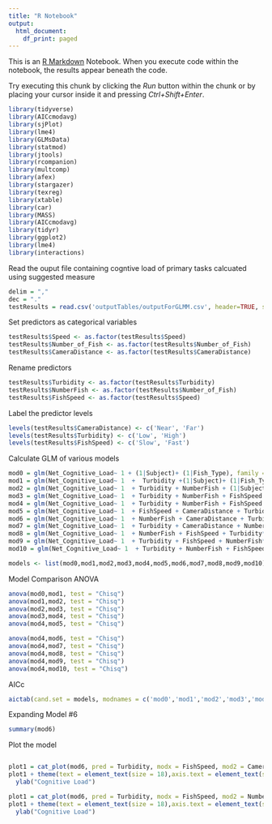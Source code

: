 ```yaml
---
title: "R Notebook"
output:
  html_document:
    df_print: paged
---
```


This is an [R Markdown](http://rmarkdown.rstudio.com) Notebook. When you execute code within the notebook, the results appear beneath the code. 

Try executing this chunk by clicking the *Run* button within the chunk or by placing your cursor inside it and pressing *Ctrl+Shift+Enter*. 

```r
library(tidyverse)
library(AICcmodavg)
library(sjPlot)
library(lme4)
library(GLMsData)
library(statmod)
library(jtools)
library(rcompanion)
library(multcomp)
library(afex)
library(stargazer)
library(texreg)
library(xtable)
library(car)
library(MASS)
library(AICcmodavg)
library(tidyr)
library(ggplot2)
library(lme4)
library(interactions)
```

Read the ouput file containing cogntive load of primary tasks calcuated using suggested measure

```r
delim = ","
dec = "."
testResults = read.csv('outputTables/outputForGLMM.csv', header=TRUE, sep=delim, dec=dec, stringsAsFactors=FALSE)
```

Set predictors as categorical variables
```r
testResults$Speed <- as.factor(testResults$Speed)
testResults$Number_of_Fish <- as.factor(testResults$Number_of_Fish)
testResults$CameraDistance <- as.factor(testResults$CameraDistance)
```

Rename predictors
```r
testResults$Turbidity <- as.factor(testResults$Turbidity)
testResults$NumberFish <- as.factor(testResults$Number_of_Fish)
testResults$FishSpeed <- as.factor(testResults$Speed)
```

Label the predictor levels
```r
levels(testResults$CameraDistance) <- c('Near', 'Far')
levels(testResults$Turbidity) <- c('Low', 'High')
levels(testResults$FishSpeed) <- c('Slow', 'Fast')
```

Calculate GLM of various models
```r
mod0 = glm(Net_Cognitive_Load~ 1 + (1|Subject)+ (1|Fish_Type), family = gaussian(link="identity"), data = testResults)
mod1 = glm(Net_Cognitive_Load~ 1  +  Turbidity +(1|Subject)+ (1|Fish_Type), family = gaussian(link="identity"), data = testResults)
mod2 = glm(Net_Cognitive_Load~ 1  + Turbidity + NumberFish + (1|Subject)  + (1|Fish_Type), family = gaussian(link="identity"), data = testResults)
mod3 = glm(Net_Cognitive_Load~ 1  + Turbidity + NumberFish + FishSpeed + (1|Subject)  + (1|Fish_Type), family = gaussian(link="identity"), data = testResults)
mod4 = glm(Net_Cognitive_Load~ 1  + Turbidity + NumberFish + FishSpeed + CameraDistance + (1|Subject)  + (1|Fish_Type), family = gaussian(link="identity"), data = testResults)
mod5 = glm(Net_Cognitive_Load~ 1  + FishSpeed + CameraDistance + Turbidity*NumberFish + (1|Subject)  + (1|Fish_Type), family = gaussian(link="identity"), data = testResults)
mod6 = glm(Net_Cognitive_Load~ 1  + NumberFish + CameraDistance + Turbidity*FishSpeed + (1|Subject)  + (1|Fish_Type), family = gaussian(link="identity"), data = testResults)
mod7 = glm(Net_Cognitive_Load~ 1  + Turbidity + CameraDistance + NumberFish*FishSpeed + (1|Subject)  + (1|Fish_Type), family = gaussian(link="identity"), data = testResults)
mod8 = glm(Net_Cognitive_Load~ 1  + NumberFish + FishSpeed + Turbidity*CameraDistance + (1|Subject)  + (1|Fish_Type), family = gaussian(link="identity"), data = testResults)
mod9 = glm(Net_Cognitive_Load~ 1  + Turbidity + FishSpeed + NumberFish*CameraDistance + (1|Subject)  + (1|Fish_Type), family = gaussian(link="identity"), data = testResults)
mod10 = glm(Net_Cognitive_Load~ 1  + Turbidity + NumberFish + FishSpeed*CameraDistance + (1|Subject)  + (1|Fish_Type), family = gaussian(link="identity"), data = testResults)

models <- list(mod0,mod1,mod2,mod3,mod4,mod5,mod6,mod7,mod8,mod9,mod10)
```


Model Comparison
  ANOVA
```r
anova(mod0,mod1, test = "Chisq")
anova(mod1,mod2, test = "Chisq")
anova(mod2,mod3, test = "Chisq")
anova(mod3,mod4, test = "Chisq")
anova(mod4,mod5, test = "Chisq")

anova(mod4,mod6, test = "Chisq")
anova(mod4,mod7, test = "Chisq")
anova(mod4,mod8, test = "Chisq")
anova(mod4,mod9, test = "Chisq")
anova(mod4,mod10, test = "Chisq")
```
  
  AICc
```r
aictab(cand.set = models, modnames = c('mod0','mod1','mod2','mod3','mod4','mod5','mod6','mod7','mod8','mod9','mod10'))
```
  

Expanding Model #6
```r
summary(mod6)
```

Plot the model
```r
```


```r
plot1 = cat_plot(mod6, pred = Turbidity, modx = FishSpeed, mod2 = CameraDistance, geom = "line",data = testResults,interval=FALSE)
plot1 + theme(text = element_text(size = 18),axis.text = element_text(size = 16))+
  ylab("Cognitive Load")
```


```r
plot1 = cat_plot(mod6, pred = Turbidity, modx = FishSpeed, mod2 = NumberFish, geom = "line",data = testResults,interval=FALSE, fig.width=20, fig.height=2)
plot1 + theme(text = element_text(size = 18),axis.text = element_text(size = 18))+
  ylab("Cognitive Load")
```